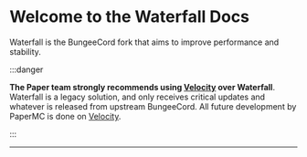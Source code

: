 
# Welcome to the Waterfall Docs

Waterfall is the BungeeCord fork that aims to improve performance and stability.

:::danger

**The Paper team strongly recommends using [Velocity](../velocity) over Waterfall**. Waterfall is a legacy solution,
and only receives critical updates and whatever is released from upstream BungeeCord. All future
development by PaperMC is done on [Velocity](../velocity).

:::

---

<DocCardList items={useCurrentSidebarCategory().items} />
